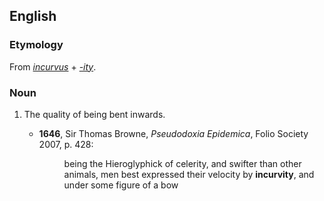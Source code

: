 ==English==

===Etymology===
From {{etyl|la}} ''[[incurvus]]'' + ''[[-ity]]''.

===Noun===
{{en-noun|-}}

# {{obsolete}} The quality of being bent inwards.
#* '''1646''', Sir Thomas Browne, ''Pseudodoxia Epidemica'', Folio Society 2007, p. 428:
#*: being the Hieroglyphick of celerity, and swifter than other animals, men best expressed their velocity by '''incurvity''', and under some figure of a bow